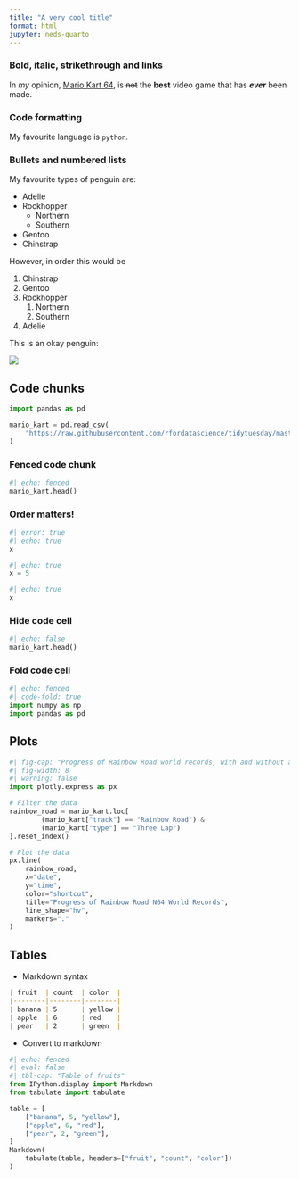 ```yaml
---
title: "A very cool title"
format: html
jupyter: neds-quarto
---
```



### Bold, italic, strikethrough and links

In _my_ opinion, [Mario Kart 64](https://en.wikipedia.org/wiki/Mario_Kart_64), is ~~not~~ the **best** video game that has __*ever*__ been made.

### Code formatting

My favourite language is `python`.

### Bullets and numbered lists

My favourite types of penguin are:

* Adelie
- Rockhopper
    + Northern
    + Southern
- Gentoo
+ Chinstrap

However, in order this would be

1. Chinstrap
1. Gentoo
1. Rockhopper
    1. Northern
    1. Southern
1. Adelie


This is an okay penguin:

![](adelie.jpg)



## Code chunks

```python
import pandas as pd

mario_kart = pd.read_csv(
    "https://raw.githubusercontent.com/rfordatascience/tidytuesday/master/data/2021/2021-05-25/records.csv"
)
```

### Fenced code chunk 

```python
#| echo: fenced
mario_kart.head()
```

### Order matters!

```python
#| error: true
#| echo: true
x
```

```python
#| echo: true
x = 5
```

```python
#| echo: true
x
```


### Hide code cell

```python
#| echo: false
mario_kart.head()
```


### Fold code cell

```python
#| echo: fenced
#| code-fold: true
import numpy as np
import pandas as pd
```

## Plots

```python
#| fig-cap: "Progress of Rainbow Road world records, with and without allowing shortcuts."
#| fig-width: 8
#| warning: false
import plotly.express as px

# Filter the data
rainbow_road = mario_kart.loc[
        (mario_kart["track"] == "Rainbow Road") &
        (mario_kart["type"] == "Three Lap")
].reset_index()

# Plot the data
px.line(
    rainbow_road,
    x="date",
    y="time",
    color="shortcut",
    title="Progress of Rainbow Road N64 World Records",
    line_shape="hv",
    markers="."
)
```


## Tables

- Markdown syntax

``` md
| fruit  | count  | color  |
|--------|--------|--------|
| banana | 5      | yellow |
| apple  | 6      | red    |
| pear   | 2      | green  |
```

- Convert to markdown

```python
#| echo: fenced
#| eval: false
#| tbl-cap: "Table of fruits"
from IPython.display import Markdown
from tabulate import tabulate

table = [
    ["banana", 5, "yellow"],
    ["apple", 6, "red"],
    ["pear", 2, "green"],
]
Markdown(
    tabulate(table, headers=["fruit", "count", "color"])
)
```
